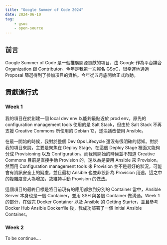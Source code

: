 ```yaml
---
title: "Google Summer of Code 2024"
date: 2024-06-10
tag:
    - gsoc
    - open-source
---
```


## 前言
Google Summer of Code 是一個推廣開源貢獻的項目，由 Google 作為平台媒合 Organization 跟 Contributor。今年是我第一次報名 GSoC，很幸運地通過 Proposal 篩選得到了參加項目的資格。今年從五月底開始正式啟動。

## 貢獻進行式
### Week 1
我的項目在於創建一個 local dev env 以能夠最貼近於 prod env。原先的 configuration management tools 使用的是 Salt Stack，但由於 Salt Stack 不再支援 Creative Commons 所使用的 Debian 12，遂決議改使用 Ansible。

在最一開始的時候，我對於整個 Dev Ops Lifecycle 還沒有很明確的認知。對於我的項目來說，主要是聚焦在 Deploy Stage。在這個 Deploy Stage 裡面又能夠分成 Provisioning 以及 Configuration。而我剛開始的時候並不知道 Creative Commons 目前是直接手動 Provision 的，還以為是要用 Ansible 來 Provision。然而用 Configuration management tools 來 Provision 並不是最好的狀況，可能會有資訊安全上的疑慮，並且最初 Ansible 也並非設計為 Provision 用途，這之中的複雜度會大為增加，故維持手動 Provision 的做法。

這個項目的最終目標是將目前現有的應用都放到分別的 Container 當中，Ansible Server 本身也是一個 Container，並用 SSH 與各個 Container 做溝通。Week 1 的部分，在做完 Docker Container 以及 Ansible 的 Getting Starter，並且參考 Docker Hub Ansible Dockerfile 後，我成功部署了一個 Initial Ansible Container。

### Week 2
To be continue....